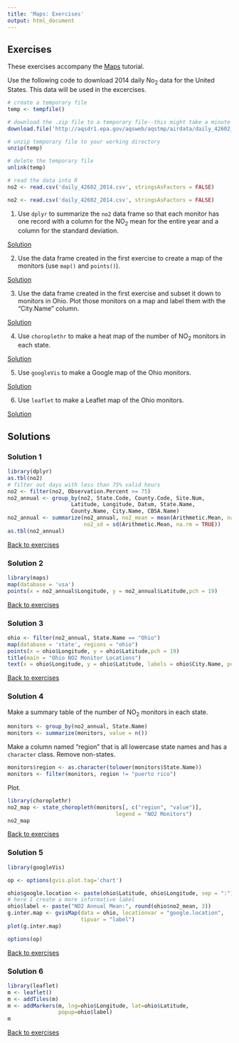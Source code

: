 ```yaml
---
title: 'Maps: Exercises'
output: html_document
---
```


## Exercises {#ex}

These exercises accompany the 
<a href="http://rpubs.com/NateByers/maps" target="_blank">Maps</a> tutorial. 

Use the following code to download 2014 daily No~2~ data for the United States. 
This data will be used in the excercises.

```r
# create a temporary file
temp <- tempfile()

# download the .zip file to a temporary file--this might take a minute or two
download.file('http://aqsdr1.epa.gov/aqsweb/aqstmp/airdata/daily_42602_2014.zip', temp)

# unzip temporary file to your working directory
unzip(temp)

# delete the temporary file
unlink(temp)

# read the data into R
no2 <- read.csv('daily_42602_2014.csv', stringsAsFactors = FALSE)
```

```r
no2 <- read.csv('daily_42602_2014.csv', stringsAsFactors = FALSE)
```

1. Use `dplyr` to summarize the `no2` data frame so that each monitor has
one record with a column for the NO~2~ mean for the entire year and a column
for the standard deviation. 

[Solution](#ex1)

2. Use the data frame created in the first exercise to create a 
map of the monitors (use `map()` and `points()`).

[Solution](#ex2)

3. Use the data frame created in the first exercise and subset
it down to monitors in Ohio. Plot those monitors on a map and
label them with the "City.Name" column.

[Solution](#ex3)

4. Use `choroplethr` to make a heat map of the number of NO~2~ monitors
in each state.

[Solution](#ex4)

5. Use `googleVis` to make a Google map of the Ohio monitors.

[Solution](#ex5)

6. Use `leaflet` to make a Leaflet map of the Ohio monitors.

[Solution](#ex6)

## Solutions

### Solution 1{#ex1}


```r
library(dplyr)
as.tbl(no2)
# filter out days with less than 75% valid hours
no2 <- filter(no2, Observation.Percent >= 75)
no2_annual <- group_by(no2, State.Code, County.Code, Site.Num, 
                    Latitude, Longitude, Datum, State.Name, 
                    County.Name, City.Name, CBSA.Name)
no2_annual <- summarize(no2_annual, no2_mean = mean(Arithmetic.Mean, na.rm = TRUE),
                        no2_sd = sd(Arithmetic.Mean, na.rm = TRUE))
as.tbl(no2_annual)
```

[Back to exercises](#ex)

### Solution 2 {#ex2}

```r
library(maps)
map(database = 'usa')
points(x = no2_annual$Longitude, y = no2_annual$Latitude,pch = 19)
```

[Back to exercises](#ex)

### Solution 3 {#ex3}

```r
ohio <- filter(no2_annual, State.Name == "Ohio")
map(database = 'state', regions = "ohio")
points(x = ohio$Longitude, y = ohio$Latitude,pch = 19)
title(main = "Ohio NO2 Monitor Locations")
text(x = ohio$Longitude, y = ohio$Latitude, labels = ohio$City.Name, pos = 4)
```


[Back to exercises](#ex)

### Solution 4 {#ex4}

Make a summary table of the number of NO~2~ monitors in each state.

```r
monitors <- group_by(no2_annual, State.Name)
monitors <- summarize(monitors, value = n())
```

Make a column named "region" that is all lowercase state names and has a `character`
class. Remove non-states.

```r
monitors$region <- as.character(tolower(monitors$State.Name))
monitors <- filter(monitors, region != "puerto rico")
```

Plot.

```r
library(choroplethr)
no2_map <- state_choropleth(monitors[, c("region", "value")],
                                  legend = "NO2 Monitors")
no2_map
```

[Back to exercises](#ex)

### Solution 5 {#ex5}

```r
library(googleVis)
```

```r
op <- options(gvis.plot.tag='chart')
```

```r
ohio$google.location <- paste(ohio$Latitude, ohio$Longitude, sep = ":")
# here I create a more informative label
ohio$label <- paste("NO2 Annual Mean:", round(ohio$no2_mean, 3))
g.inter.map <- gvisMap(data = ohio, locationvar = "google.location",
                       tipvar = "label")
plot(g.inter.map)
```

```r
options(op)
```


[Back to exercises](#ex)

### Solution 6 {#ex6}

```r
library(leaflet)
m <- leaflet()
m <- addTiles(m)
m <- addMarkers(m, lng=ohio$Longitude, lat=ohio$Latitude, 
                popup=ohio$label)
m
```


[Back to exercises](#ex)